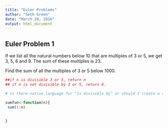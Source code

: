 ```yaml
---
title: "Euler Problems"
author: "Seth Green"
date: "March 20, 2016"
output: html_document
---
```


## Euler Problem 1

If we list all the natural numbers below 10 that are multiples of 3 or 5, we get 3, 5, 6 and 9. The sum of these multiples is 23.

Find the sum of all the multiples of 3 or 5 below 1000.

```r

##if n is divisible 3 or 5, return n 
## if n is not divisible by 3 or 5, return 0.

# is there native language for "is divisible by" or should I create a rule about decimal places?

sumfun<-function(n){
 sum(1:n) 
  
  
}




``` 


